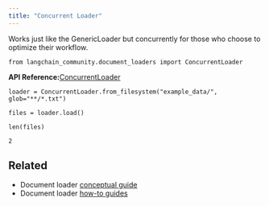 ```yaml
---
title: "Concurrent Loader"
---
```


Works just like the GenericLoader but concurrently for those who choose to optimize their workflow.

```
from langchain_community.document_loaders import ConcurrentLoader
```

**API Reference:**[ConcurrentLoader](https://python.langchain.com/api_reference/community/document_loaders/langchain_community.document_loaders.concurrent.ConcurrentLoader.html)

```
loader = ConcurrentLoader.from_filesystem("example_data/", glob="**/*.txt")
```

```
files = loader.load()
```

```
len(files)
```

```
2
```

## Related

* Document loader [conceptual guide](/oss/concepts/document_loaders)
* Document loader [how-to guides](/oss/how_to/#document-loaders)
